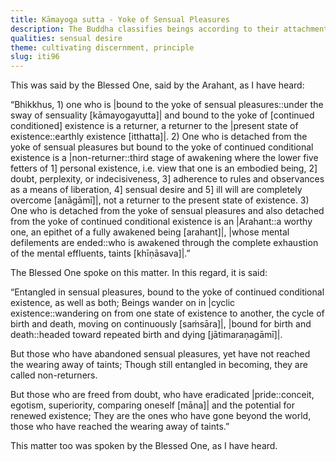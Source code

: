 ```yaml
---
title: Kāmayoga sutta - Yoke of Sensual Pleasures
description: The Buddha classifies beings according to their attachment or detachment from sensual pleasures and conditioned existence. Those entangled in both are returners; those detached from sensual pleasures but still bound to existence are non-returners; and those freed from both are arahants who have ended the taints.
qualities: sensual desire
theme: cultivating discernment, principle
slug: iti96
---
```


This was said by the Blessed One, said by the Arahant, as I have heard:

“Bhikkhus, 1) one who is |bound to the yoke of sensual pleasures::under the sway of sensuality [kāmayogayutta]| and bound to the yoke of [continued conditioned] existence is a returner, a returner to the |present state of existence::earthly existence [itthatta]|. 2) One who is detached from the yoke of sensual pleasures but bound to the yoke of continued conditional existence is a |non-returner::third stage of awakening where the lower five fetters of 1] personal existence, i.e. view that one is an embodied being, 2] doubt, perplexity, or indecisiveness, 3] adherence to rules and observances as a means of liberation, 4] sensual desire and 5] ill will are completely overcome [anāgāmī]|, not a returner to the present state of existence. 3) One who is detached from the yoke of sensual pleasures and also detached from the yoke of continued conditional existence is an |Arahant::a worthy one, an epithet of a fully awakened being [arahant]|, |whose mental defilements are ended::who is awakened through the complete exhaustion of the mental effluents, taints [khīṇāsava]|.”

The Blessed One spoke on this matter. In this regard, it is said:

“Entangled in sensual pleasures,
bound to the yoke of continued conditional existence, as well as both;
Beings wander on in |cyclic existence::wandering on from one state of existence to another, the cycle of birth and death, moving on continuously [saṁsāra]|,
|bound for birth and death::headed toward repeated birth and dying [jātimaraṇagāmī]|.

But those who have abandoned sensual pleasures,
yet have not reached the wearing away of taints;
Though still entangled in becoming,
they are called non-returners.

But those who are freed from doubt,
who have eradicated |pride::conceit, egotism, superiority, comparing oneself [māna]| and the potential for renewed existence;
They are the ones who have gone beyond the world,
those who have reached the wearing away of taints.”

This matter too was spoken by the Blessed One, as I have heard.